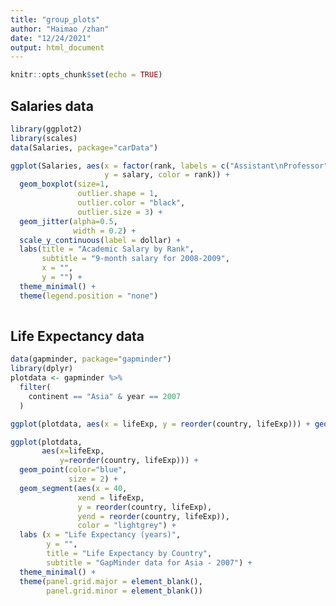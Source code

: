 ```yaml
---
title: "group_plots"
author: "Haimao /zhan"
date: "12/24/2021"
output: html_document
---
```


```r
knitr::opts_chunk$set(echo = TRUE)
```

## Salaries data
```r
library(ggplot2)
library(scales)
data(Salaries, package="carData")

ggplot(Salaries, aes(x = factor(rank, labels = c("Assistant\nProfessor", "Associate\nProfessor", "Full\nProfessor")), 
                     y = salary, color = rank)) +
  geom_boxplot(size=1,
               outlier.shape = 1,
               outlier.color = "black",
               outlier.size = 3) +
  geom_jitter(alpha=0.5,
              width = 0.2) +
  scale_y_continuous(label = dollar) +
  labs(title = "Academic Salary by Rank", 
       subtitle = "9-month salary for 2008-2009",
       x = "",
       y = "") +
  theme_minimal() +
  theme(legend.position = "none")
  
```

## Life Expectancy data

```r
data(gapminder, package="gapminder")
library(dplyr)
plotdata <- gapminder %>%
  filter(
    continent == "Asia" & year == 2007
  )

ggplot(plotdata, aes(x = lifeExp, y = reorder(country, lifeExp))) + geom_point()
```


```r
ggplot(plotdata, 
       aes(x=lifeExp, 
           y=reorder(country, lifeExp))) +
  geom_point(color="blue", 
             size = 2) +
  geom_segment(aes(x = 40, 
               xend = lifeExp, 
               y = reorder(country, lifeExp), 
               yend = reorder(country, lifeExp)),
               color = "lightgrey") +
  labs (x = "Life Expectancy (years)",
        y = "",
        title = "Life Expectancy by Country",
        subtitle = "GapMinder data for Asia - 2007") +
  theme_minimal() + 
  theme(panel.grid.major = element_blank(),
        panel.grid.minor = element_blank())
```
